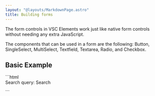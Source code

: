 ```yaml
---
layout: "@layouts/MarkdownPage.astro"
title: Building forms
---
```



The form controls in VSC Elements work just like native form controls without needing any extra JavaScript.

The components that can be used in a form are the following: Button, SingleSelect, MultiSelect, Textfield, Textarea, Radio, and Checkbox.

## Basic Example

<Demo>
  <BasicFormExample />
  <Fragment slot="html">
    ```html
    <form
      action="/introduction/building-forms"
      method="get"
      enctype="application/x-www-form-urlencoded"
    >
      <vscode-label for="query">Search query:</vscode-label>
      <vscode-textfield id="query" name="query" required></vscode-textfield>
      <vscode-button type="submit">Search</vscode-button>
    </form>
    ```
  </Fragment>
</Demo>
